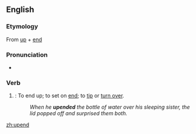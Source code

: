 ==English==

===Etymology===
From [[up]] + [[end]]

===Pronunciation===
*{{audio|en-us-upend.ogg|Audio (US)}}

===Verb===
{{en-verb}}

# {{transitive}}: To end up; to set on [[end]]; to [[tip]] or [[turn over]].
#:''When he '''upended''' the bottle of water over his sleeping sister, the lid popped off and surprised them both.''

[[zh:upend]]